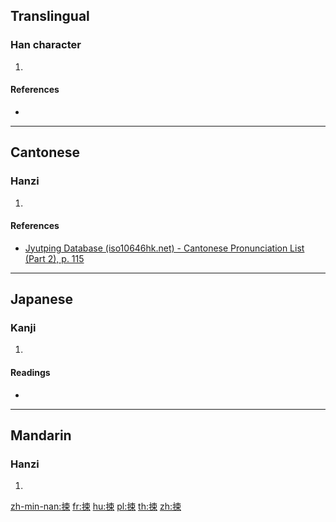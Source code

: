==Translingual==

===Han character===
{{Han char|rn=64|rad=手|as=07|sn=10|four=|canj=QDL|ids=⿰扌束}}

# {{defn|Han|sort=手07}}

====References====
* {{Han ref|kx=0434.060|dkj=12154|dj=0783.130|hdz=31878.060|uh=6352|ud=25426}}

----

==Cantonese==

===Hanzi===
{{yue-hanzi|jyut=[[cuk1]]|y=chuk1}}

# {{defn|lang=yue|sort=手07}}

====References====
* [http://www.iso10646hk.net/jp/document/download.jsp Jyutping Database (iso10646hk.net) - Cantonese Pronunciation List (Part 2), p. 115]

----

==Japanese==

===Kanji===
{{ja-kanji|grade=|rs=手07}}

# {{defn|lang=ja|sort=手07}}

====Readings====
* {{ja-readings|on=[[しょう]] (shō), [[しゅ]] (shu), [[そ]] (so), [[す]] (su), [[しょく]] (shoku), [[そく]] (soku)|kun=[[つつしむ]] (tsutsushimu), [[あげる]] (ageru)}}

----

==Mandarin==

===Hanzi===
{{cmn-hanzi|pin=[[shù]] ([[shu4]]), [[sǒng]] ([[song3]])|wg=shu<sup>4</sup>, sung<sup>3</sup>}}

# {{defn|lang=cmn|sort=手07}}

[[zh-min-nan:捒]]
[[fr:捒]]
[[hu:捒]]
[[pl:捒]]
[[th:捒]]
[[zh:捒]]